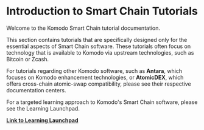 # Introduction to Smart Chain Tutorials

Welcome to the Komodo Smart Chain tutorial documentation.

This section contains tutorials that are specifically designed only for the essential aspects of Smart Chain software. These tutorials often focus on technology that is available to Komodo via upstream technologies, such as Bitcoin or Zcash.

For tutorials regarding other Komodo software, such as <b>Antara</b>, which focuses on Komodo enhancement technologies, or <b>AtomicDEX</b>, which offers cross-chain atomic-swap compatibility, please see their respective documentation centers.

For a targeted learning approach to Komodo's Smart Chain software, please see the Learning Launchpad.

[<b>Link to Learning Launchpad</b>](/start-here/learning-launchpad/learning-path-outline)
